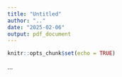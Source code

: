 ---
title: "Untitled"
author: ".."
date: "2025-02-06"
output: pdf_document
---

```{r setup, include=FALSE}
knitr::opts_chunk$set(echo = TRUE)
```


...
